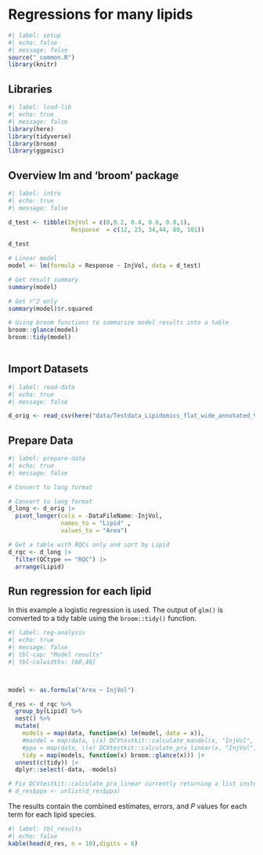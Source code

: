 # Regressions for many lipids

```{r}
#| label: setup
#| echo: false
#| message: false
source("_common.R")
library(knitr)

```

## Libraries

```{r}
#| label: load-lib
#| echo: true
#| message: false
library(here)
library(tidyverse)
library(broom)
library(ggpmisc)

```

## Overview lm and 'broom' package

```{r}
#| label: intro
#| echo: true
#| message: false

d_test <- tibble(InjVol = c(0,0.2, 0.4, 0.6, 0.8,1),
                  Response  = c(12, 23, 34,44, 89, 101)) 
                 
d_test

# Linear model
model <- lm(formula = Response ~ InjVol, data = d_test)

# Get result summary
summary(model)

# Get r^2 only
summary(model)$r.squared

# Using broom functions to summarize model results into a table
broom::glance(model) 
broom::tidy(model) 
 
```

## Import Datasets

```{r}
#| label: read-data
#| echo: true
#| message: false

d_orig <- read_csv(here("data/Testdata_Lipidomics_flat_wide_annotated_V1.csv"))

```

## Prepare Data

```{r select-rename-columns}
#| label: prepare-data
#| echo: true
#| message: false

# Convert to long format

# Convert to long format
d_long <- d_orig |> 
  pivot_longer(cols = -DataFileName:-InjVol, 
               names_to = "Lipid" , 
               values_to = "Area")

# Get a table with RQCs only and sort by Lipid
d_rqc <- d_long |> 
  filter(QCtype == "RQC") |> 
  arrange(Lipid)

```

## Run regression for each lipid

In this example a logistic regression is used. The output of `glm()` is converted to a tidy table using the `broom::tidy()` function.

```{r filter-tables}
#| label: reg-analysis
#| echo: true
#| message: false
#| tbl-cap: "Model results"
#| tbl-colwidths: [60,40]



model <- as.formula("Area ~ InjVol")

d_res <- d_rqc %>%
  group_by(Lipid) %>%
  nest() %>%
  mutate(
    models = map(data, function(x) lm(model, data = x)), 
    #mandel = map(data, \(x) DCVtestkit::calculate_mandel(x, "InjVol", "Area")),
    #ppa = map(data, \(x) DCVtestkit::calculate_pra_linear(x, "InjVol", "Area")),
    tidy = map(models, function(x) broom::glance(x))) |> 
  unnest(c(tidy)) |> 
  dplyr::select(-data, -models)

# Fix DCVtestkit::calculate_pra_linear currently returning a list instead vector
# d_res$ppa <- unlist(d_res$ppa)

```

The results contain the combined estimates, errors, and *P* values for each term for each lipid species.

```{r}
#| label: tbl_results
#| echo: false
kable(head(d_res, n = 10),digits = 6)
```
